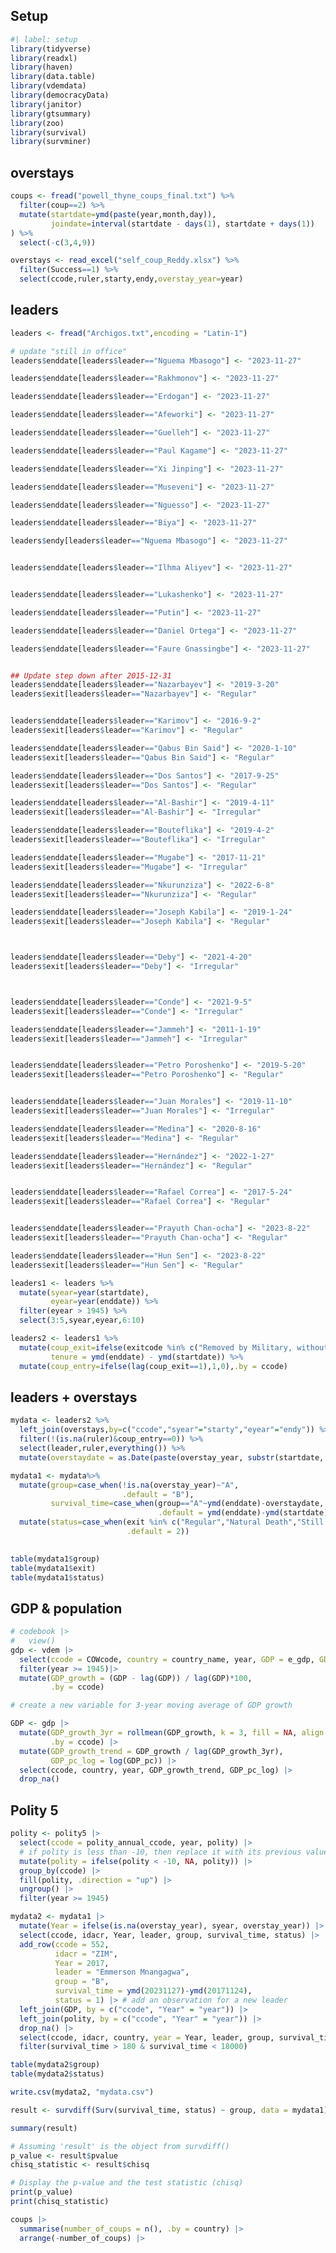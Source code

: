 ## Setup

```r
#| label: setup
library(tidyverse)
library(readxl)
library(haven)
library(data.table)
library(vdemdata)
library(democracyData)
library(janitor)
library(gtsummary)
library(zoo)
library(survival)
library(survminer)
```
## overstays

```r
coups <- fread("powell_thyne_coups_final.txt") %>% 
  filter(coup==2) %>% 
  mutate(startdate=ymd(paste(year,month,day)),
         joindate=interval(startdate - days(1), startdate + days(1))
) %>% 
  select(-c(3,4,9))

overstays <- read_excel("self_coup_Reddy.xlsx") %>% 
  filter(Success==1) %>% 
  select(ccode,ruler,starty,endy,overstay_year=year) 
```

## leaders

```r
leaders <- fread("Archigos.txt",encoding = "Latin-1") 

# update "still in office"
leaders$enddate[leaders$leader=="Nguema Mbasogo"] <- "2023-11-27"

leaders$enddate[leaders$leader=="Rakhmonov"] <- "2023-11-27"

leaders$enddate[leaders$leader=="Erdogan"] <- "2023-11-27"

leaders$enddate[leaders$leader=="Afeworki"] <- "2023-11-27"

leaders$enddate[leaders$leader=="Guelleh"] <- "2023-11-27"

leaders$enddate[leaders$leader=="Paul Kagame"] <- "2023-11-27"

leaders$enddate[leaders$leader=="Xi Jinping"] <- "2023-11-27"

leaders$enddate[leaders$leader=="Museveni"] <- "2023-11-27"

leaders$enddate[leaders$leader=="Nguesso"] <- "2023-11-27"

leaders$enddate[leaders$leader=="Biya"] <- "2023-11-27"

leaders$endy[leaders$leader=="Nguema Mbasogo"] <- "2023-11-27"


leaders$enddate[leaders$leader=="Ilhma Aliyev"] <- "2023-11-27"


leaders$enddate[leaders$leader=="Lukashenko"] <- "2023-11-27"

leaders$enddate[leaders$leader=="Putin"] <- "2023-11-27"

leaders$enddate[leaders$leader=="Daniel Ortega"] <- "2023-11-27"

leaders$enddate[leaders$leader=="Faure Gnassingbe"] <- "2023-11-27"


## Update step down after 2015-12-31
leaders$enddate[leaders$leader=="Nazarbayev"] <- "2019-3-20"
leaders$exit[leaders$leader=="Nazarbayev"] <- "Regular"


leaders$enddate[leaders$leader=="Karimov"] <- "2016-9-2"
leaders$exit[leaders$leader=="Karimov"] <- "Regular"

leaders$enddate[leaders$leader=="Qabus Bin Said"] <- "2020-1-10"
leaders$exit[leaders$leader=="Qabus Bin Said"] <- "Regular"

leaders$enddate[leaders$leader=="Dos Santos"] <- "2017-9-25"
leaders$exit[leaders$leader=="Dos Santos"] <- "Regular"

leaders$enddate[leaders$leader=="Al-Bashir"] <- "2019-4-11"
leaders$exit[leaders$leader=="Al-Bashir"] <- "Irregular"

leaders$enddate[leaders$leader=="Bouteflika"] <- "2019-4-2"
leaders$exit[leaders$leader=="Bouteflika"] <- "Irregular"

leaders$enddate[leaders$leader=="Mugabe"] <- "2017-11-21"
leaders$exit[leaders$leader=="Mugabe"] <- "Irregular"

leaders$enddate[leaders$leader=="Nkurunziza"] <- "2022-6-8"
leaders$exit[leaders$leader=="Nkurunziza"] <- "Regular"

leaders$enddate[leaders$leader=="Joseph Kabila"] <- "2019-1-24"
leaders$exit[leaders$leader=="Joseph Kabila"] <- "Regular"



leaders$enddate[leaders$leader=="Deby"] <- "2021-4-20"
leaders$exit[leaders$leader=="Deby"] <- "Irregular"



leaders$enddate[leaders$leader=="Conde"] <- "2021-9-5"
leaders$exit[leaders$leader=="Conde"] <- "Irregular"

leaders$enddate[leaders$leader=="Jammeh"] <- "2011-1-19"
leaders$exit[leaders$leader=="Jammeh"] <- "Irregular"


leaders$enddate[leaders$leader=="Petro Poroshenko"] <- "2019-5-20"
leaders$exit[leaders$leader=="Petro Poroshenko"] <- "Regular"


leaders$enddate[leaders$leader=="Juan Morales"] <- "2019-11-10"
leaders$exit[leaders$leader=="Juan Morales"] <- "Irregular"

leaders$enddate[leaders$leader=="Medina"] <- "2020-8-16"
leaders$exit[leaders$leader=="Medina"] <- "Regular"

leaders$enddate[leaders$leader=="Hernández"] <- "2022-1-27"
leaders$exit[leaders$leader=="Hernández"] <- "Regular"


leaders$enddate[leaders$leader=="Rafael Correa"] <- "2017-5-24"
leaders$exit[leaders$leader=="Rafael Correa"] <- "Regular"


leaders$enddate[leaders$leader=="Prayuth Chan-ocha"] <- "2023-8-22"
leaders$exit[leaders$leader=="Prayuth Chan-ocha"] <- "Regular"

leaders$enddate[leaders$leader=="Hun Sen"] <- "2023-8-22"
leaders$exit[leaders$leader=="Hun Sen"] <- "Regular"

leaders1 <- leaders %>%
  mutate(syear=year(startdate),
         eyear=year(enddate)) %>% 
  filter(eyear > 1945) %>% 
  select(3:5,syear,eyear,6:10)

leaders2 <- leaders1 %>% 
  mutate(coup_exit=ifelse(exitcode %in% c("Removed by Military, without Foreign Support","Removed by Other Government Actors, without Foreign Support"),1,0),
         tenure = ymd(enddate) - ymd(startdate)) %>% 
  mutate(coup_entry=ifelse(lag(coup_exit==1),1,0),.by = ccode)
```

## leaders + overstays
```r
mydata <- leaders2 %>% 
  left_join(overstays,by=c("ccode","syear"="starty","eyear"="endy")) %>% 
  filter(!(is.na(ruler)&coup_entry==0)) %>% 
  select(leader,ruler,everything()) %>%
  mutate(overstaydate = as.Date(paste(overstay_year, substr(startdate, 6, 10), sep = "-"))) 
```


```r
mydata1 <- mydata%>% 
  mutate(group=case_when(!is.na(overstay_year)~"A",
                         .default = "B"),
         survival_time=case_when(group=="A"~ymd(enddate)-overstaydate,
                                 .default = ymd(enddate)-ymd(startdate))) %>% 
  mutate(status=case_when(exit %in% c("Regular","Natural Death","Still in Office","Retired Due to Ill Health")~1,
                          .default = 2))
  

table(mydata1$group)
table(mydata1$exit)
table(mydata1$status)
```
## GDP & population

```r
# codebook |> 
#   view()
gdp <- vdem |> 
  select(ccode = COWcode, country = country_name, year, GDP = e_gdp, GDP_pc = e_gdp, population = e_pop) |>
  filter(year >= 1945)|> 
  mutate(GDP_growth = (GDP - lag(GDP)) / lag(GDP)*100,
         .by = ccode)

# create a new variable for 3-year moving average of GDP growth

GDP <- gdp |> 
  mutate(GDP_growth_3yr = rollmean(GDP_growth, k = 3, fill = NA, align = "right"),
         .by = ccode) |>
  mutate(GDP_growth_trend = GDP_growth / lag(GDP_growth_3yr),
         GDP_pc_log = log(GDP_pc)) |>
  select(ccode, country, year, GDP_growth_trend, GDP_pc_log) |>
  drop_na() 
```

## Polity 5

```r
polity <- polity5 |> 
  select(ccode = polity_annual_ccode, year, polity) |>
  # if polity is less than -10, then replace it with its previous value
  mutate(polity = ifelse(polity < -10, NA, polity)) |>
  group_by(ccode) |>
  fill(polity, .direction = "up") |>
  ungroup() |>
  filter(year >= 1945)
```


```r
mydata2 <- mydata1 |> 
  mutate(Year = ifelse(is.na(overstay_year), syear, overstay_year)) |>
  select(ccode, idacr, Year, leader, group, survival_time, status) |>
  add_row(ccode = 552, 
          idacr = "ZIM", 
          Year = 2017, 
          leader = "Emmerson Mnangagwa",
          group = "B",
          survival_time = ymd(20231127)-ymd(20171124),
          status = 1) |> # add an observation for a new leader
  left_join(GDP, by = c("ccode", "Year" = "year")) |> 
  left_join(polity, by = c("ccode", "Year" = "year")) |>
  drop_na() |> 
  select(ccode, idacr, country, year = Year, leader, group, survival_time, status, GDP_growth_trend, GDP_pc_log, polity) |> 
  filter(survival_time > 180 & survival_time < 18000)

table(mydata2$group)
table(mydata2$status)
```
```r
write.csv(mydata2, "mydata.csv")
```


```r
result <- survdiff(Surv(survival_time, status) ~ group, data = mydata1)

summary(result)
```
```r
# Assuming 'result' is the object from survdiff()
p_value <- result$pvalue
chisq_statistic <- result$chisq

# Display the p-value and the test statistic (chisq)
print(p_value)
print(chisq_statistic)


```
```r
coups |> 
  summarise(number_of_coups = n(), .by = country) |> 
  arrange(-number_of_coups) |> 
  
```



